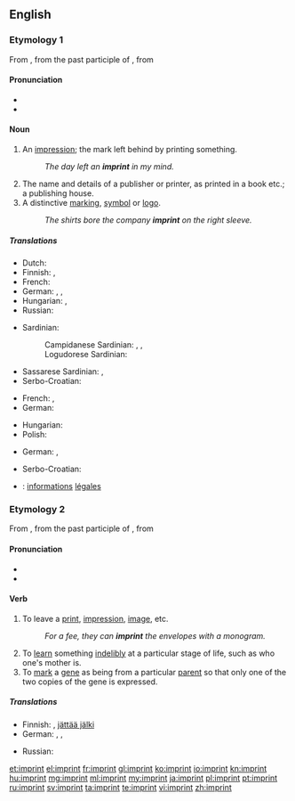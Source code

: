 {{was wotd|2008|October|6}}
==English==

===Etymology 1===
From {{etyl|fro}} {{term|empreinte|lang=fro}}, from the past participle of {{term|empreindre|lang=fro}}, from {{etyl|la}} {{term|imprimere||lang=la}}

====Pronunciation====
* {{IPA|/ˈɪm.pɹɪnt/}}
* {{audio|en-us-imprint-noun.ogg|Audio (US)}}

====Noun====
{{en-noun}}

# An [[impression]]; the mark left behind by printing something.
#: ''The day left an '''imprint''' in my mind.''
# The name and details of a publisher or printer, as printed in a book etc.; a publishing house.
# A distinctive [[marking]], [[symbol]] or [[logo]].
#: ''The shirts bore the company '''imprint''' on the right sleeve.''

=====Translations=====
{{trans-top|an impression; the mark left behind by printing something}}
* Dutch: {{t+|nl|indruk}}
* Finnish: {{t+|fi|jälki}}, {{t+|fi|painauma}}
* French: {{t+|fr|empreinte}}
* German: {{t-|de|Gepräge|n}}, {{t+|de|Abdruck|m}}, {{t+|de|Aufdruck|m}}
* Hungarian: {{t+|hu|nyom}}, {{t+|hu|lenyomat}}
* Russian: {{t+|ru|отпечаток}}
{{trans-mid}}
* Sardinian:
*: Campidanese Sardinian: {{tø|sro|bullu}}, {{tø|sro|segliu}}, {{tø|sro|segliu}}
*: Logudorese Sardinian: {{tø|src|imprènta}}
* Sassarese Sardinian: {{tø|sdc|imprènta}}, {{tø|sdc|piùta}}
* Serbo-Croatian: {{t-|sh|отисак|sc=Cyrl}}
{{trans-bottom}}

{{trans-top|the name and details of a publisher or printer, as printed in a book etc}}
* French: {{t+|fr|ours|m}}, {{t-|fr|pavé de l'ours|m}}
* German: {{t+|de|Impressum|n}}
{{trans-mid}}
* Hungarian: {{t+|hu|impresszum}}
* Polish: {{t-|pl|impressum}}
{{trans-bottom}}

{{trans-top|a distinctive marking, symbol or logo}}
* German: {{t-|de|Gepräge|n}}, {{t+|de|Aufdruck|m}}
{{trans-mid}}
* Serbo-Croatian: {{t-|sh|лого|sc=Cyrl}}
{{trans-bottom}}

{{checktrans-top}}
* {{ttbc|fr}}: [[information]]s [[légal]]es {{f|p}}
{{trans-bottom}}

===Etymology 2===
From {{etyl|fro}} {{term|empreinter|lang=fro}}, from the past participle of {{term|empreindre|lang=fro}}, from {{etyl|la}} {{term|imprimere||lang=la}}

====Pronunciation====
* {{IPA|/ɪmˈpɹɪnt/}}
* {{audio|en-us-imprint-verb.ogg|Audio (US)}}

====Verb====
{{en-verb}}

# To leave a [[print]], [[impression]], [[image]], etc.
#: ''For a fee, they can '''imprint''' the envelopes with a monogram.''
# To [[learn]] something [[indelibly]] at a particular stage of life, such as who one's mother is.
# To [[mark]] a [[gene]] as being from a particular [[parent]] so that only one of the two copies of the gene is expressed.

=====Translations=====
{{trans-top|to leave a print, impression, image, etc.}}
* Finnish: {{t+|fi|painaa}}, [[jättää jälki]]
* German: {{t+|de|einprägen}}, {{t+|de|abdrucken}}, {{t-|de|aufdrucken}}
{{trans-mid}}
* Russian: {{t+|ru|отпечатать}}
{{trans-bottom}}

[[et:imprint]]
[[el:imprint]]
[[fr:imprint]]
[[gl:imprint]]
[[ko:imprint]]
[[io:imprint]]
[[kn:imprint]]
[[hu:imprint]]
[[mg:imprint]]
[[ml:imprint]]
[[my:imprint]]
[[ja:imprint]]
[[pl:imprint]]
[[pt:imprint]]
[[ru:imprint]]
[[sv:imprint]]
[[ta:imprint]]
[[te:imprint]]
[[vi:imprint]]
[[zh:imprint]]